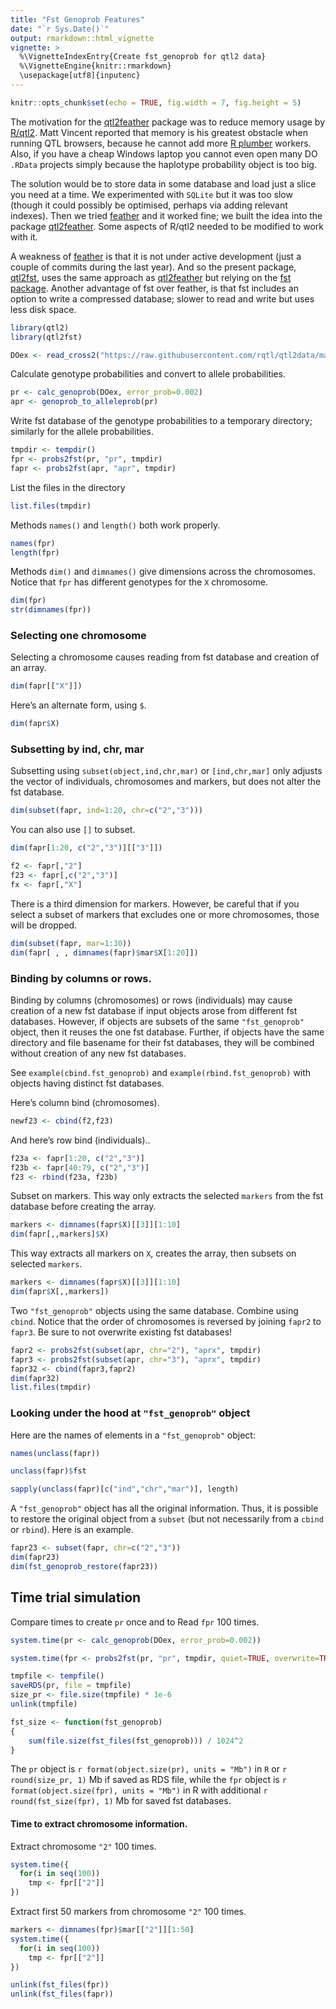 ```yaml
---
title: "Fst Genoprob Features"
date: "`r Sys.Date()`"
output: rmarkdown::html_vignette
vignette: >
  %\VignetteIndexEntry{Create fst_genoprob for qtl2 data}
  %\VignetteEngine{knitr::rmarkdown}
  \usepackage[utf8]{inputenc}
---
```


```r
knitr::opts_chunk$set(echo = TRUE, fig.width = 7, fig.height = 5)
```

The motivation for the
[qtl2feather](https://github.com/byandell/qtl2feather) package was to
reduce memory usage by [R/qtl2](http://kbroman.org/qtl2). Matt Vincent
reported that memory is his greatest obstacle when running QTL
browsers, because he cannot add more [R
plumber](https://www.rplumber.io/) workers. Also, if you have a cheap
Windows laptop you cannot even open many DO `.RData` projects simply
because the haplotype probability object is too big.

The solution would be to store data in some database and load just a
slice you need at a time. We experimented with `SQLite` but it was too
slow (though it could possibly be optimised, perhaps via adding
relevant indexes). Then we tried
[feather](https://github.com/wesm/feather) and it worked fine; we
built the idea into the package
[qtl2feather](https://github.com/byandell/qtl2feather). Some aspects
of R/qtl2 needed to be modified to work with it.

A weakness of [feather](https://github.com/wesm/feather) is that it is
not under active development (just a couple of commits during the last
year). And so the present package,
[qtl2fst](https://github.com/kbroman/qtl2fst), uses the same approach as
[qtl2feather](https://github.com/byandell/qtl2feather) but relying on
the [fst package](http://www.fstpackage.org). Another advantage of fst
over feather, is that fst includes an option to write a compressed
database; slower to read and write but uses less disk space.

```r
library(qtl2)
library(qtl2fst)
```

```r
DOex <- read_cross2("https://raw.githubusercontent.com/rqtl/qtl2data/master/DOex/DOex.zip")
```

Calculate genotype probabilities and convert to allele probabilities.

```r
pr <- calc_genoprob(DOex, error_prob=0.002)
apr <- genoprob_to_alleleprob(pr)
```

Write fst database of the genotype probabilities to a temporary
directory; similarly for the allele probabilities.

```r
tmpdir <- tempdir()
fpr <- probs2fst(pr, "pr", tmpdir)
fapr <- probs2fst(apr, "apr", tmpdir)
```

List the files in the directory

```r
list.files(tmpdir)
```

Methods `names()` and `length()` both work properly.

```r
names(fpr)
length(fpr)
```

Methods `dim()` and `dimnames()` give dimensions across the chromosomes.
Notice that `fpr` has different genotypes for the `X` chromosome.

```r
dim(fpr)
str(dimnames(fpr))
```


### Selecting one chromosome

Selecting a chromosome causes reading from fst database and creation of an array.

```r
dim(fapr[["X"]])
```

Here's an alternate form, using `$`.

```r
dim(fapr$X)
```

### Subsetting by ind, chr, mar

Subsetting using `subset(object,ind,chr,mar)` or `[ind,chr,mar]` only adjusts the vector of
individuals, chromosomes and markers, but does not alter the fst database.

```r
dim(subset(fapr, ind=1:20, chr=c("2","3")))
```

You can also use `[]` to subset.

```r
dim(fapr[1:20, c("2","3")][["3"]])
```

```r
f2 <- fapr[,"2"]
f23 <- fapr[,c("2","3")]
fx <- fapr[,"X"]
```

There is a third dimension for markers. However, be careful that if you select a subset of markers that excludes one or more chromosomes, those will be dropped.

```r
dim(subset(fapr, mar=1:30))
dim(fapr[ , , dimnames(fapr)$mar$X[1:20]])
```

### Binding by columns or rows.

Binding by columns (chromosomes) or rows (individuals) may cause creation of a new fst database if input objects arose from different fst databases. However, if objects are subsets of the same `"fst_genoprob"` object, then it reuses the one fst database. Further, if objects have the same directory and file basename for their fst databases, they will be combined without creation of any new fst databases.

See `example(cbind.fst_genoprob)` and `example(rbind.fst_genoprob)` with objects having distinct fst databases.

Here's column bind (chromosomes).

```r
newf23 <- cbind(f2,f23)
```

And here's row bind (individuals)..

```r
f23a <- fapr[1:20, c("2","3")]
f23b <- fapr[40:79, c("2","3")]
f23 <- rbind(f23a, f23b)
```

Subset on markers. This way only extracts the selected `markers` from
the fst database before creating the array.

```r
markers <- dimnames(fapr$X)[[3]][1:10]
dim(fapr[,,markers]$X)
```

This way extracts all markers on `X`, creates the array, then subsets on selected `markers`.

```r
markers <- dimnames(fapr$X)[[3]][1:10]
dim(fapr$X[,,markers])
```

Two `"fst_genoprob"` objects using the same database. Combine using `cbind`. Notice that the order of chromosomes is reversed by joining `fapr2` to `fapr3`. Be sure to not overwrite existing fst databases!

```r
fapr2 <- probs2fst(subset(apr, chr="2"), "aprx", tmpdir)
fapr3 <- probs2fst(subset(apr, chr="3"), "aprx", tmpdir)
fapr32 <- cbind(fapr3,fapr2)
dim(fapr32)
list.files(tmpdir)
```

### Looking under the hood at `"fst_genoprob"` object

Here are the names of elements in a `"fst_genoprob"` object:

```r
names(unclass(fapr))
```

```r
unclass(fapr)$fst
```

```r
sapply(unclass(fapr)[c("ind","chr","mar")], length)
```

A `"fst_genoprob"` object has all the original information. Thus, it is possible to restore the original object from a `subset` (but not necessarily from a `cbind` or `rbind`). Here is an example.

```r
fapr23 <- subset(fapr, chr=c("2","3"))
dim(fapr23)
dim(fst_genoprob_restore(fapr23))
```

## Time trial simulation

Compare times to create `pr` once and to Read `fpr` 100 times.

```r
system.time(pr <- calc_genoprob(DOex, error_prob=0.002))
```

```r
system.time(fpr <- probs2fst(pr, "pr", tmpdir, quiet=TRUE, overwrite=TRUE))
```

```r
tmpfile <- tempfile()
saveRDS(pr, file = tmpfile)
size_pr <- file.size(tmpfile) * 1e-6
unlink(tmpfile)
```

```r
fst_size <- function(fst_genoprob)
{
    sum(file.size(fst_files(fst_genoprob))) / 1024^2
}

```

The `pr` object is `r format(object.size(pr), units = "Mb")`
in `R` or `r round(size_pr, 1)` Mb if saved as RDS file, while the `fpr` object is
`r format(object.size(fpr), units = "Mb")` in R with additional
`r round(fst_size(fpr), 1)` Mb for saved fst databases.

#### Time to extract chromosome information.

Extract chromosome `"2"` 100 times.

```r
system.time({
  for(i in seq(100))
    tmp <- fpr[["2"]]
})
```

Extract first 50 markers from chromosome `"2"` 100 times.
```r
markers <- dimnames(fpr)$mar[["2"]][1:50]
system.time({
  for(i in seq(100))
    tmp <- fpr[["2"]]
})
```

```r
unlink(fst_files(fpr))
unlink(fst_files(fapr))
```
